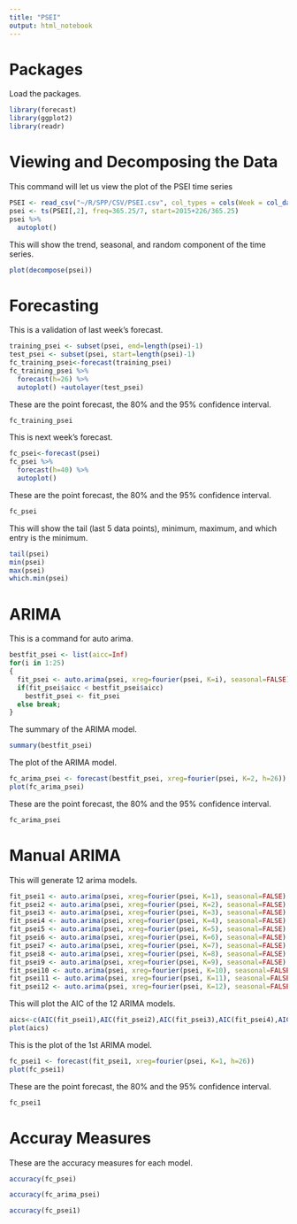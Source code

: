 ```yaml
---
title: "PSEI"
output: html_notebook
---
```

# Packages

Load the packages.

```r
library(forecast)
library(ggplot2)
library(readr)
```

# Viewing and Decomposing the Data

This command will let us view the plot of the PSEI time series

```r
PSEI <- read_csv("~/R/SPP/CSV/PSEI.csv", col_types = cols(Week = col_date(format = "%Y-%m-%d")))
psei <- ts(PSEI[,2], freq=365.25/7, start=2015+226/365.25)
psei %>%
  autoplot()
```

This will show the trend, seasonal, and random component of the time series.

```r
plot(decompose(psei))
```

# Forecasting

This is a validation of last week's forecast.

```r
training_psei <- subset(psei, end=length(psei)-1)
test_psei <- subset(psei, start=length(psei)-1)
fc_training_psei<-forecast(training_psei)
fc_training_psei %>%
  forecast(h=26) %>%
  autoplot() +autolayer(test_psei)
```

These are the point forecast, the 80% and the 95% confidence interval.

```r
fc_training_psei
```

This is next week's forecast.

```r
fc_psei<-forecast(psei)
fc_psei %>%
  forecast(h=40) %>%
  autoplot()
```

These are the point forecast, the 80% and the 95% confidence interval.

```r
fc_psei
```
This will show the tail (last 5 data points), minimum, maximum, and which entry is the minimum.

```r
tail(psei)
min(psei)
max(psei)
which.min(psei)
```

# ARIMA

This is a command for auto arima.

```r
bestfit_psei <- list(aicc=Inf)
for(i in 1:25)
{
  fit_psei <- auto.arima(psei, xreg=fourier(psei, K=i), seasonal=FALSE)
  if(fit_psei$aicc < bestfit_psei$aicc)
    bestfit_psei <- fit_psei
  else break;
}
```

The summary of the ARIMA model.

```r
summary(bestfit_psei)
```

The plot of the ARIMA model.

```r
fc_arima_psei <- forecast(bestfit_psei, xreg=fourier(psei, K=2, h=26))
plot(fc_arima_psei)
```

These are the point forecast, the 80% and the 95% confidence interval.

```r
fc_arima_psei
```

# Manual ARIMA

This will generate 12 arima models.

```r
fit_psei1 <- auto.arima(psei, xreg=fourier(psei, K=1), seasonal=FALSE)
fit_psei2 <- auto.arima(psei, xreg=fourier(psei, K=2), seasonal=FALSE)
fit_psei3 <- auto.arima(psei, xreg=fourier(psei, K=3), seasonal=FALSE)
fit_psei4 <- auto.arima(psei, xreg=fourier(psei, K=4), seasonal=FALSE)
fit_psei5 <- auto.arima(psei, xreg=fourier(psei, K=5), seasonal=FALSE)
fit_psei6 <- auto.arima(psei, xreg=fourier(psei, K=6), seasonal=FALSE)
fit_psei7 <- auto.arima(psei, xreg=fourier(psei, K=7), seasonal=FALSE)
fit_psei8 <- auto.arima(psei, xreg=fourier(psei, K=8), seasonal=FALSE)
fit_psei9 <- auto.arima(psei, xreg=fourier(psei, K=9), seasonal=FALSE)
fit_psei10 <- auto.arima(psei, xreg=fourier(psei, K=10), seasonal=FALSE)
fit_psei11 <- auto.arima(psei, xreg=fourier(psei, K=11), seasonal=FALSE)
fit_psei12 <- auto.arima(psei, xreg=fourier(psei, K=12), seasonal=FALSE)
```

This will plot the AIC of the 12 ARIMA models.

```r
aics<-c(AIC(fit_psei1),AIC(fit_psei2),AIC(fit_psei3),AIC(fit_psei4),AIC(fit_psei5),AIC(fit_psei6),AIC(fit_psei7),AIC(fit_psei8),AIC(fit_psei9),AIC(fit_psei10),AIC(fit_psei11),AIC(fit_psei12))
plot(aics)
```

This is the plot of the 1st ARIMA model.

```r
fc_psei1 <- forecast(fit_psei1, xreg=fourier(psei, K=1, h=26))
plot(fc_psei1)
```

These are the point forecast, the 80% and the 95% confidence interval.

```r
fc_psei1
```

# Accuray Measures

These are the accuracy measures for each model.

```r
accuracy(fc_psei)
```

```r
accuracy(fc_arima_psei)
```

```r
accuracy(fc_psei1)
```